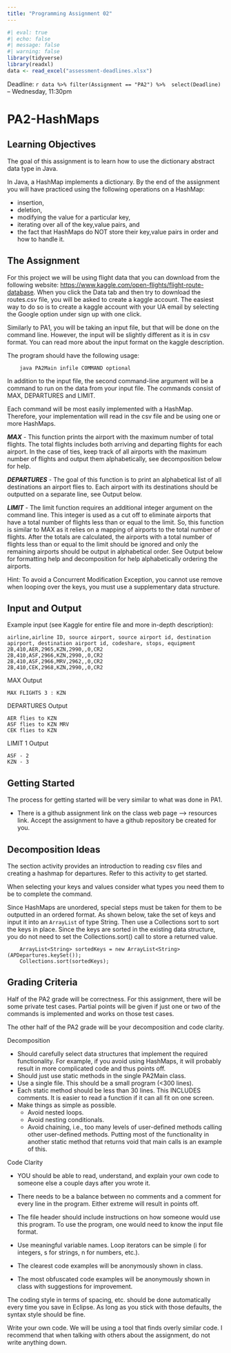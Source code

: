 ```yaml
---
title: "Programming Assignment 02"
---
```


```r
#| eval: true
#| echo: false
#| message: false
#| warning: false
library(tidyverse)
library(readxl)
data <- read_excel("assessment-deadlines.xlsx")
```


Deadline: `r data %>% filter(Assignment == "PA2") %>%  select(Deadline)` -- Wednesday, 11:30pm

# PA2-HashMaps


## Learning Objectives

The goal of this assignment is to learn how to use the dictionary abstract 
data type in Java.  

In Java, a HashMap implements a dictionary.  By the end of the assignment 
you will have practiced using the following operations on a HashMap:

  * insertion,
  * deletion,
  * modifying the value for a particular key,
  * iterating over all of the key,value pairs, and
  * the fact that HashMaps do NOT store their key,value pairs in order 
    and how to handle it.

## The Assignment

For this project we will be using flight data that you can download from 
the following website: 
<https://www.kaggle.com/open-flights/flight-route-database>.
When you click the Data tab and then try to download the routes.csv
file, you will be asked to create a kaggle account.
The easiest way to do so is to create a kaggle account with your UA email by 
selecting the Google option under sign up with one click. 

Similarly to PA1, you will be taking an input file, but that will be done on the command line. 
However, the input will be slightly different as it is in csv format. 
You can read more about the input format on the kaggle description. 

The program should have the following usage:
```
    java PA2Main infile COMMAND optional
```
In addition to the input file, the second command-line argument will be a 
command to run on the data from your input file. The commands consist of 
MAX, DEPARTURES and LIMIT. 

Each command will be most easily implemented with a HashMap.  Therefore,
your implementation will read in the csv file and be using one
or more HashMaps.

***MAX*** - This function prints the airport with the maximum number 
of total flights.  The total flights includes both arriving 
and departing flights for each airport.  In the case of ties, keep 
track of all airports with the maximum number of flights
and output them alphabetically, see decomposition below for 
help. 

***DEPARTURES*** - The goal of this function is to print an alphabetical 
list of all destinations an airport flies to. Each airport with its 
destinations should be outputted on a separate line, see Output below. 
    

***LIMIT*** - The limit function requires an additional integer argument 
on the command line.  This integer is used as a cut off to eliminate 
airports that have a total number of flights less than or equal to the limit. 
So, this function is similar to MAX as it relies on a mapping of airports to 
the total number of flights. After the totals are calculated, the airports 
with a total number of flights less than or equal to the limit should be 
ignored and only the remaining airports should be output in alphabetical order. 
See Output below for formatting help and decomposition for help alphabetically 
ordering the airports.

Hint: To avoid a Concurrent Modification Exception, you cannot use remove 
when looping over the keys, you must use a supplementary data structure. 

    
## Input and Output
Example input (see Kaggle for entire file and more in-depth description):

```
airline,airline ID, source airport, source airport id, destination apirport, destination airport id, codeshare, stops, equipment
2B,410,AER,2965,KZN,2990,,0,CR2
2B,410,ASF,2966,KZN,2990,,0,CR2
2B,410,ASF,2966,MRV,2962,,0,CR2
2B,410,CEK,2968,KZN,2990,,0,CR2
```

MAX Output 
```
MAX FLIGHTS 3 : KZN
```

DEPARTURES Output 
```
AER flies to KZN
ASF flies to KZN MRV
CEK flies to KZN
```

LIMIT 1 Output 
```
ASF - 2
KZN - 3
```

## Getting Started

The process for getting started will be very similar to what was done in PA1.

* There is a github assignment link on the class web page --> resources link.
  Accept the assignment to have a github repository be created for you.


## Decomposition Ideas

The section activity provides an introduction to reading csv files and
creating a hashmap for departures. Refer to this activity to get started. 

When selecting your keys and values consider what types you need them to be
to complete the command. 

Since HashMaps are unordered, special steps must be taken for them to be 
outputted in an ordered format. As shown below, take the set of keys and 
input it into an `ArrayList` of type String. Then use a Collections sort to 
sort the keys in place. Since the keys are sorted in the existing data 
structure, you do not need to set the Collections.sort() call to store a 
returned value.

```
	ArrayList<String> sortedKeys = new ArrayList<String>(APDepartures.keySet());
	Collections.sort(sortedKeys);
```

## Grading Criteria

Half of the PA2 grade will be correctness.  For this assignment, there
will be some private test cases.  Partial points will be given if just
one or two of the commands is implemented and works on those test cases.

The other half of the PA2 grade will be your decomposition and code clarity.

Decomposition

* Should carefully select data structures that implement the 
  required functionality.  For example, if you avoid using HashMaps,
  it will probably result in more complicated code and thus points off.
* Should just use static methods in the single PA2Main class.
* Use a single file.  This should be a small program (<300 lines).
* Each static method should be less than 30 lines.  This INCLUDES
  comments.  It is easier to read a function if it can all fit on
  one screen.
* Make things as simple as possible.
  * Avoid nested loops.
  * Avoid nesting conditionals.
  * Avoid chaining, i.e., too many levels of user-defined methods 
    calling other user-defined methods.  Putting most of the functionality
    in another static method that returns void that main calls is an 
    example of this.


Code Clarity

* YOU should be able to read, understand, and explain your own code
to someone else a couple days after you wrote it.

* There needs to be a balance between no comments and a comment for
every line in the program.  Either extreme will result in points off.

* The file header should include instructions on how someone would
use this program.  To use the program, one would need to know the
input file format.

* Use meaningful variable names.  Loop iterators can
be simple (i for integers, s for strings, n for numbers, etc.).

* The clearest code examples will be anonymously shown in class.

* The most obfuscated code examples will be anonymously shown in class
with suggestions for improvement.


The coding style in terms of spacing, etc. should be done automatically
every time you save in Eclipse.  As long as you stick with those defaults,
the syntax style should be fine.

Write your own code.  We will be using a tool that finds overly similar code.
I recommend that when talking with others about the assignment, do not write
anything down.

